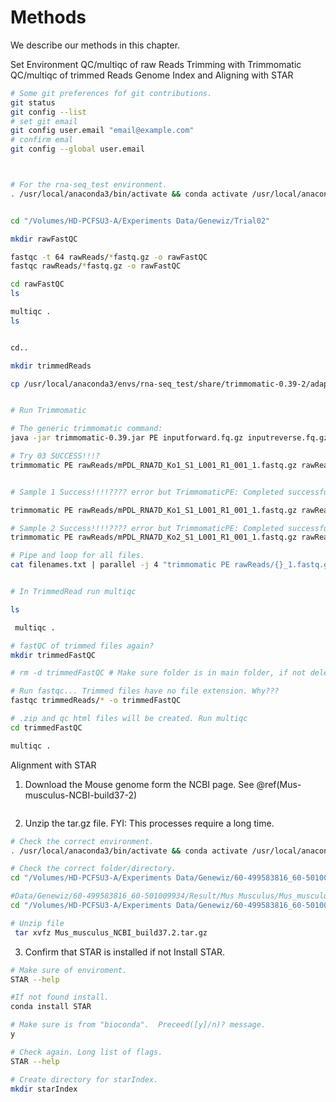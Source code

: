 # Methods

We describe our methods in this chapter.

Set Environment
QC/multiqc of raw Reads
Trimming with Trimmomatic
QC/multiqc of trimmed Reads
Genome Index and Aligning with STAR



```bash
# Some git preferences fof git contributions.  
git status
git config --list
# set git email
git config user.email "email@example.com"
# confirm emal
git config --global user.email



# For the rna-seq_test environment. 
. /usr/local/anaconda3/bin/activate && conda activate /usr/local/anaconda3/envs/rna-seq_test


cd "/Volumes/HD-PCFSU3-A/Experiments Data/Genewiz/Trial02"

mkdir rawFastQC 

fastqc -t 64 rawReads/*fastq.gz -o rawFastQC
fastqc rawReads/*fastq.gz -o rawFastQC

cd rawFastQC
ls

multiqc .
ls 


cd..

mkdir trimmedReads

cp /usr/local/anaconda3/envs/rna-seq_test/share/trimmomatic-0.39-2/adapters/TruSeq3-PE-2.fa .


# Run Trimmomatic 

# The generic trimmomatic command:
java -jar trimmomatic-0.39.jar PE inputforward.fq.gz inputreverse.fq.gz outputforwardpaired.fq.gz outputforwardunpaired.fq.gz outputreversepaired.fq.gz outputreverseunpaired.fq.gz ILLUMINACLIP:TruSeq3-PE.fa:2:30:10:2:keepBothReads LEADING:3 TRAILING:3 MINLEN:36

# Try 03 SUCCESS!!!?
trimmomatic PE rawReads/mPDL_RNA7D_Ko1_S1_L001_R1_001_1.fastq.gz rawReads/mPDL_RNA7D_Ko1_S1_L001_R2_001_2.fastq.gz -baseout trimmedReads/mPDL_RNA7D_Ko1_S1_L001 ILLUMINACLIP:TruSeq3-PE-2.fa:2:30:10:2:keepBothReads LEADING:3 TRAILING:3 MINLEN:36 2> trimmedReads/mPDL_RNA7D_Ko1_S1_L001trimming.log


# Sample 1 Success!!!!???? error but TrimmomaticPE: Completed successfully message.  # error in TruSeq3-PE.fa (No such file or directory)... Change to TruSeq3-PE-2.fa (not tested yet)

trimmomatic PE rawReads/mPDL_RNA7D_Ko1_S1_L001_R1_001_1.fastq.gz rawReads/mPDL_RNA7D_Ko1_S1_L001_R2_001_2.fastq.gz -baseout trimmedReads/mPDL_RNA7D_Ko1_S1_L001_R1_001 ILLUMINACLIP:TruSeq3-PE-2.fa:2:30:10:2:keepBothReads LEADING:3 TRAILING:3 MINLEN:36 2> trimmedReads/mPDL_RNA7D_Ko1_S1_L001trimming.log

# Sample 2 Success!!!!???? error but TrimmomaticPE: Completed successfully message.  # error in TruSeq3-PE.fa (No such file or directory)... Change to TruSeq3-PE-2.fa (not tested yet)
trimmomatic PE rawReads/mPDL_RNA7D_Ko2_S1_L001_R1_001_1.fastq.gz rawReads/mPDL_RNA7D_Ko2_S1_L001_R2_001_2.fastq.gz -baseout trimmedReads/mPDL_RNA7D_Ko2_S1_L001_R2_001 ILLUMINACLIP:TruSeq3-PE-2.fa:2:30:10:2:keepBothReads LEADING:3 TRAILING:3 MINLEN:36 2> trimmedReads/mPDL_RNA7D_Ko2_S1_L001trimming.log

# Pipe and loop for all files.
cat filenames.txt | parallel -j 4 "trimmomatic PE rawReads/{}_1.fastq.gz rawReads/{}_2.fastq.gz -baseout trimmedReads/{} ILLUMINACLIP:TruSeq3-PE-2.fa:2:30:10:2keepBothReads LEADING:3 TRAILING:3 MINLEN:36 2> trimmedReads/{}trimming.log" #Not successful. 


# In TrimmedRead run multiqc

ls

 multiqc .

# fastQC of trimmed files again?
mkdir trimmedFastQC

# rm -d trimmedFastQC # Make sure folder is in main folder, if not delete

# Run fastqc... Trimmed files have no file extension. Why???
fastqc trimmedReads/* -o trimmedFastQC

# .zip and qc html files will be created. Run multiqc
cd trimmedFastQC

multiqc .
```


Alignment with STAR  

1. Download the Mouse genome form the NCBI page.  See \@ref(Mus-musculus-NCBI-build37-2)   
```bash

```


2. Unzip the tar.gz file. FYI: This processes require a long time.  
```bash
# Check the correct environment.
. /usr/local/anaconda3/bin/activate && conda activate /usr/local/anaconda3/envs/rna-seq_test

# Check the correct folder/directory.   
cd "/Volumes/HD-PCFSU3-A/Experiments Data/Genewiz/60-499583816_60-501009934/Result/Mus Musculus/Mus_musculus_NCBI_build37.2.tar.gz"

#Data/Genewiz/60-499583816_60-501009934/Result/Mus Musculus/Mus_musculus_NCBI_build37.2.tar.gz: Not a directory
cd "/Volumes/HD-PCFSU3-A/Experiments Data/Genewiz/60-499583816_60-501009934/Result/Mus Musculus/"

# Unzip file
 tar xvfz Mus_musculus_NCBI_build37.2.tar.gz
```

3. Confirm that STAR is installed if not Install STAR.  
```bash
# Make sure of enviroment.  
STAR --help

#If not found install.  
conda install STAR 

# Make sure is from "bioconda".  Preceed([y]/n)? message.
y

# Check again. Long list of flags.  
STAR --help

# Create directory for starIndex. 
mkdir starIndex
```
